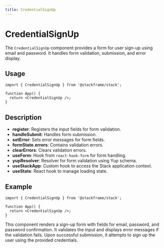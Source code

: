 ```yaml
---
title: CredentialSignUp
---
```


# CredentialSignUp

The `CredentialSignUp` component provides a form for user sign-up using email and password. It handles form validation, submission, and error display.

## Usage

```tsx
import { CredentialSignUp } from '@stackframe/stack';

function App() {
  return <CredentialSignUp />;
}
```

## Description

- **register**: Registers the input fields for form validation.
- **handleSubmit**: Handles form submission.
- **setError**: Sets error messages for form fields.
- **formState.errors**: Contains validation errors.
- **clearErrors**: Clears validation errors.
- **useForm**: Hook from `react-hook-form` for form handling.
- **yupResolver**: Resolver for form validation using Yup schema.
- **useStackApp**: Custom hook to access the Stack application context.
- **useState**: React hook to manage loading state.

## Example

```tsx
import { CredentialSignUp } from '@stackframe/stack';

function App() {
  return <CredentialSignUp />;
}
```

This component renders a sign-up form with fields for email, password, and password confirmation. It validates the input and displays error messages if the validation fails. Upon successful submission, it attempts to sign up the user using the provided credentials.
